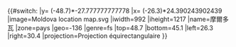 {{#switch:{{{1}}}
|y= ({{{2}}}-48.7)*-27.777777777778
|x= ({{{3}}}-26.3)*24.390243902439
|image=Moldova location map.svg
|iwidth=992
|iheight=1217
|name=摩爾多瓦
|zone=pays
|geo=-136
|genre=fs
|top=48.7
|bottom=45.1
|left=26.3
|right=30.4
|projection=Projection équirectangulaire
}}<noinclude>{{Location map/Info|Moldova}}
{{Documentation}}
</noinclude>